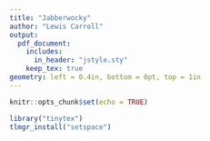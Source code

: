 ```yaml
---
title: "Jabberwocky"
author: "Lewis Carroll"
output: 
  pdf_document:
    includes:
      in_header: "jstyle.sty"
    keep_tex: true
geometry: left = 0.4in, bottom = 0pt, top = 1in
---
```


```r
knitr::opts_chunk$set(echo = TRUE)
```

```r
library("tinytex")
tlmgr_install("setspace")
```

\begin{tikzpicture}[overlay, remember picture]
  \node[anchor=north west, inner sep=0pt]
  at
  ([xshift=-13cm, yshift=21cm] current page.south east)
  {{\transparent{0.4}\includegraphics[width=12cm]{the-wock.png}}};
\end{tikzpicture}

<!-- You should use the verse package and the altverse environment rather than
my nonsense below. Unfortunately verse clashes with hyperref which pandoc adds
by default -->

```{=latex}
'Twas brillig, and the slithy toves\\
\hspace*{1.5em}Did gyre and gimble in the wabe:\\
All mimsy were the borogoves,\\
\hspace*{1.5em}And the mome raths outgrabe.\\

“Beware the Jabberwock, my son!\\
\hspace*{1.5em}The jaws that bite, the claws that catch!\\
Beware the Jubjub bird, and shun\\
\hspace*{1.5em}The frumious Bandersnatch!”\\

He took his vorpal sword in hand;\\
\hspace*{1.5em}Long time the manxome foe he sought—\\
So rested he by the Tumtum tree\\
\hspace*{1.5em}And stood awhile in thought.\\

And, as in uffish thought he stood,\\
\hspace*{1.5em}The Jabberwock, with eyes of flame,\\
Came whiffling through the tulgey wood,\\
\hspace*{1.5em}And burbled as it came!\\

One, two! One, two! And through and through\\
\hspace*{1.5em}The vorpal blade went snicker-snack!\\
He left it dead, and with its head\\
\hspace*{1.5em}He went galumphing back.\\

“And hast thou slain the Jabberwock?\\
\hspace*{1.5em}Come to my arms, my beamish boy!\\
O frabjous day! Callooh! Callay!”\\
\hspace*{1.5em}He chortled in his joy.\\

’Twas brillig, and the slithy toves\\
\hspace*{1.5em}Did gyre and gimble in the wabe:\\
All mimsy were the borogoves,\\
\hspace*{1.5em}And the mome raths outgrabe.\\
```
